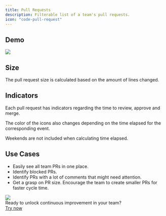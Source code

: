 ```yaml
---
title: Pull Requests
description: Filterable list of a team's pull requests.
icon: "code-pull-request"
---
```



## Demo

<Frame>
  <img src="/images/pull-requests.png" />
</Frame>

## Size

The pull request size is calculated based on the amount of lines changed.

<PrSize color="#69DB7C" size="Tiny" label="< 20 lines changed." />
<PrSize color="#69DB7C" size="Small" label="20~100 lines changed." />
<PrSize color="#A6A7AB" size="Medium" label="100~250 lines changed." />
<PrSize color="#ff8787" size="Large" label="250~500 lines changed." />
<PrSize color="#ff8787" size="Huge" label="> 500 lines changed." />

## Indicators

Each pull request has indicators regarding the time to review, approve and merge.

<PrBadge color="#a6a7ab" type="no-review" />
<PrBadge color="#a6a7ab" type="reviewed" />
<PrBadge color="#a6a7ab" type="approved" />
<PrBadge color="#a6a7ab" type="open" />
<PrBadge color="#a6a7ab" type="merged" />
<PrBadge color="#C92A2A" type="merged-no-review" />

The color of the icons also changes depending on the time elapsed for the corresponding event.

<ColorBadge color="#51cf66" label="< 2 hours." />
<ColorBadge color="#a6a7ab" label="2~24 hours." />
<ColorBadge color="#fab005" label="24~48 hours." />
<ColorBadge color="#C92A2A" label="> 48 hours." marginBottom={20} />

<Info>Weekends are not included when calculating time elapsed.</Info>

## Use Cases

- Easily see all team PRs in one place.
- Identify blocked PRs.
- Identify PRs with a lot of comments that might need attention.
- Get a grasp on PR size. Encourage the team to create smaller PRs for faster cycle time.

<div
  style={{
    display: "flex",
    justifyContent: "space-between",
    alignItems: "center",
    marginTop: 80,
    background: "#1a1b1e",
    color: "#fff",
    borderRadius: 8,
    border: "1px solid #69db7c",
    padding: "10px",
  }}
>
  <div
    style={{
      display: "flex",
      justifyContent: "space-between",
      alignItems: "center",
      gap: 12,
      fontWeight: 500,
    }}
  >
    <img
      src="/images/mini-logo.png"
      height={24}
      width={24}
      style={{ margin: 0 }}
    />
    <div>Ready to unlock continuous improvement in your team?</div>
  </div>
  <a
    href="https://github.com/apps/sweetr-dev/installations/new"
    rel="nofollow"
    className="not-prose"
    style={{
      padding: "8px 16px",
      background: "#69db7c",
      color: "#000",
      borderRadius: 4,
      fontSize: 14,
    }}
  >
    Try now
  </a>
</div>
